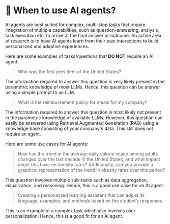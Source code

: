 # 📘 When to use AI agents?

AI agents are best suited for complex, multi-step tasks that require integration of multiple capabilities, such as question-answering, analysis, task execution etc. to arrive at the final answer or outcome. An active area of research is to have AI agents learn from their past interactions to build personalized and adaptive experiences.


Here are some examples of tasks/questions that **DO NOT** require an AI agent:

> Who was the first president of the United States?

The information required to answer this question is very likely present in the parametric knowledge of most LLMs. Hence, this question can be answer using a simple prompt to an LLM.

> What is the reimbursement policy for meals for my company?  

The information required to answer this question is most likely not present in the parametric knowledge of available LLMs. However, this question can easily be answered using Retrieval Augmented Generation (RAG) using a knowledge base consisting of your company's data. This still does not require an agent.

Here are some use cases for AI agents:

> How has the trend in the average daily calorie intake among adults changed over the last decade in the United States, and what impact might this have on obesity rates? Additionally, can you provide a graphical representation of the trend in obesity rates over this period?

This question involves multiple sub-tasks such as data aggregation, visualization, and reasoning. Hence, this is a good use case for an AI agent.

> Creating a personalized learning assistant that can adjust its language, examples, and methods based on the student’s responses.

This is an example of a complex task which also involves user personalization. Hence, this is a good fit for an AI agent.